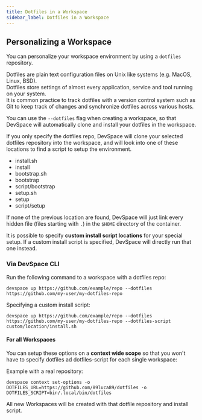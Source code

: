 ```yaml
---
title: Dotfiles in a Workspace
sidebar_label: Dotfiles in a Workspace
---
```


## Personalizing a Workspace

You can personalize your workspace environment by using a `dotfiles` repository.

Dotfiles are plain text configuration files on Unix like systems (e.g. MacOS, Linux, BSD).  
Dotfiles store settings of almost every application, service and tool running on your system.  
It is common practice to track dotfiles with a version control system such as Git
to keep track of changes and synchronize dotfiles across various hosts. 

You can use the `--dotfiles` flag when creating a workspace, so that DevSpace will
automatically clone and install your dotfiles in the workspace.

If you only specify the dotfiles repo, DevSpace will clone your selected dotfiles
repository into the workspace, and will look into one of these locations to find
a script to setup the environment.

- install.sh
- install
- bootstrap.sh
- bootstrap
- script/bootstrap
- setup.sh
- setup
- script/setup

If none of the previous location are found, DevSpace will just link every hidden file (files starting with `.`)
in the `$HOME` directory of the container.

It is possible to specify **custom install script locations** for your special setup. 
If a custom install script is specified, DevSpace will directly run that one instead.

### Via DevSpace CLI

Run the following command to a workspace with a dotfiles repo:

```
devspace up https://github.com/example/repo --dotfiles https://github.com/my-user/my-dotfiles-repo
```

Specifying a custom install script:

```
devspace up https://github.com/example/repo --dotfiles https://github.com/my-user/my-dotfiles-repo --dotfiles-script custom/location/install.sh
```

#### For all Workspaces

You can setup these options on a **context wide scope** so that you won't have to specify
dotfiles ad dotfiles-script for each single workspace:

Example with a real repository:

```
devspace context set-options -o DOTFILES_URL=https://github.com/89luca89/dotfiles -o DOTFILES_SCRIPT=bin/.local/bin/dotfiles
```

All new Workspaces will be created with that dotfile repository and install script.
